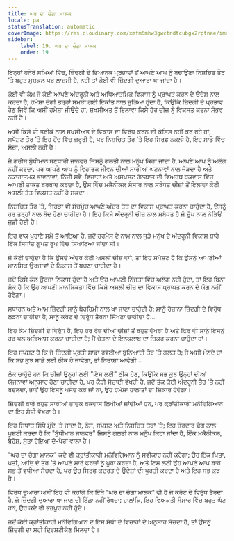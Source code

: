 ```yaml
---
title: ਘਰ ਦਾ ਚੰਗਾ ਮਾਲਕ
locale: pa
statusTranslation: automatic
coverImage: https://res.cloudinary.com/xmfm6mhw3gwctndtcubgx2rptnae/image/upload/v1740468922/small_cover_tratado_de_psicologia_revolucionaria_a4c0dca4e0.webp
sidebar:
    label: 19. ਘਰ ਦਾ ਚੰਗਾ ਮਾਲਕ
    order: 19
---
```

ਇਨ੍ਹਾਂ ਹਨੇਰੇ ਸਮਿਆਂ ਵਿੱਚ, ਜ਼ਿੰਦਗੀ ਦੇ ਭਿਆਨਕ ਪ੍ਰਭਾਵਾਂ ਤੋਂ ਆਪਣੇ ਆਪ ਨੂੰ ਬਚਾਉਣਾ ਨਿਸ਼ਚਿਤ ਤੌਰ 'ਤੇ ਬਹੁਤ ਮੁਸ਼ਕਲ ਪਰ ਲਾਜ਼ਮੀ ਹੈ, ਨਹੀਂ ਤਾਂ ਕੋਈ ਵੀ ਜ਼ਿੰਦਗੀ ਦੁਆਰਾ ਖਾ ਜਾਂਦਾ ਹੈ।

ਕੋਈ ਵੀ ਕੰਮ ਜੋ ਕੋਈ ਆਪਣੇ ਅੰਦਰੂਨੀ ਅਤੇ ਅਧਿਆਤਮਿਕ ਵਿਕਾਸ ਨੂੰ ਪ੍ਰਾਪਤ ਕਰਨ ਦੇ ਉਦੇਸ਼ ਨਾਲ ਕਰਦਾ ਹੈ, ਹਮੇਸ਼ਾ ਚੰਗੀ ਤਰ੍ਹਾਂ ਸਮਝੀ ਗਈ ਇਕਾਂਤ ਨਾਲ ਜੁੜਿਆ ਹੁੰਦਾ ਹੈ, ਕਿਉਂਕਿ ਜ਼ਿੰਦਗੀ ਦੇ ਪ੍ਰਭਾਵ ਹੇਠ ਜਿਵੇਂ ਕਿ ਅਸੀਂ ਹਮੇਸ਼ਾ ਜੀਉਂਦੇ ਹਾਂ, ਸ਼ਖਸੀਅਤ ਤੋਂ ਇਲਾਵਾ ਕਿਸੇ ਹੋਰ ਚੀਜ਼ ਨੂੰ ਵਿਕਸਤ ਕਰਨਾ ਸੰਭਵ ਨਹੀਂ ਹੈ।

ਅਸੀਂ ਕਿਸੇ ਵੀ ਤਰੀਕੇ ਨਾਲ ਸ਼ਖਸੀਅਤ ਦੇ ਵਿਕਾਸ ਦਾ ਵਿਰੋਧ ਕਰਨ ਦੀ ਕੋਸ਼ਿਸ਼ ਨਹੀਂ ਕਰ ਰਹੇ ਹਾਂ, ਸਪੱਸ਼ਟ ਤੌਰ 'ਤੇ ਇਹ ਹੋਂਦ ਵਿੱਚ ਜ਼ਰੂਰੀ ਹੈ, ਪਰ ਨਿਸ਼ਚਿਤ ਤੌਰ 'ਤੇ ਇਹ ਸਿਰਫ਼ ਨਕਲੀ ਹੈ, ਇਹ ਸਾਡੇ ਵਿੱਚ ਸੱਚਾ, ਅਸਲੀ ਨਹੀਂ ਹੈ।

ਜੇ ਗਰੀਬ ਬੁੱਧੀਮਾਨ ਥਣਧਾਰੀ ਜਾਨਵਰ ਜਿਸਨੂੰ ਗਲਤੀ ਨਾਲ ਮਨੁੱਖ ਕਿਹਾ ਜਾਂਦਾ ਹੈ, ਆਪਣੇ ਆਪ ਨੂੰ ਅਲੱਗ ਨਹੀਂ ਕਰਦਾ, ਪਰ ਆਪਣੇ ਆਪ ਨੂੰ ਵਿਹਾਰਕ ਜੀਵਨ ਦੀਆਂ ਸਾਰੀਆਂ ਘਟਨਾਵਾਂ ਨਾਲ ਜੋੜਦਾ ਹੈ ਅਤੇ ਨਕਾਰਾਤਮਕ ਭਾਵਨਾਵਾਂ, ਨਿੱਜੀ ਸਵੈ-ਵਿਚਾਰਾਂ ਅਤੇ ਅਸਪਸ਼ਟ ਗੱਲਬਾਤ ਦੀ ਵਿਅਰਥ ਬਕਵਾਸ ਵਿੱਚ ਆਪਣੀ ਤਾਕਤ ਬਰਬਾਦ ਕਰਦਾ ਹੈ, ਉਸ ਵਿੱਚ ਮਕੈਨੀਕਲ ਸੰਸਾਰ ਨਾਲ ਸਬੰਧਤ ਚੀਜ਼ਾਂ ਤੋਂ ਇਲਾਵਾ ਕੋਈ ਅਸਲੀ ਤੱਤ ਵਿਕਸਤ ਨਹੀਂ ਹੋ ਸਕਦਾ।

ਨਿਸ਼ਚਿਤ ਤੌਰ 'ਤੇ, ਜਿਹੜਾ ਵੀ ਸੱਚਮੁੱਚ ਆਪਣੇ ਅੰਦਰ ਤੱਤ ਦਾ ਵਿਕਾਸ ਪ੍ਰਾਪਤ ਕਰਨਾ ਚਾਹੁੰਦਾ ਹੈ, ਉਸਨੂੰ ਹਰ ਤਰ੍ਹਾਂ ਨਾਲ ਬੰਦ ਹੋਣਾ ਚਾਹੀਦਾ ਹੈ। ਇਹ ਕਿਸੇ ਅੰਦਰੂਨੀ ਚੀਜ਼ ਨਾਲ ਸਬੰਧਤ ਹੈ ਜੋ ਚੁੱਪ ਨਾਲ ਨੇੜਿਓਂ ਜੁੜੀ ਹੋਈ ਹੈ।

ਇਹ ਵਾਕ ਪੁਰਾਣੇ ਸਮੇਂ ਤੋਂ ਆਇਆ ਹੈ, ਜਦੋਂ ਹਰਮੇਸ ਦੇ ਨਾਮ ਨਾਲ ਜੁੜੇ ਮਨੁੱਖ ਦੇ ਅੰਦਰੂਨੀ ਵਿਕਾਸ ਬਾਰੇ ਇੱਕ ਸਿਧਾਂਤ ਗੁਪਤ ਰੂਪ ਵਿੱਚ ਸਿਖਾਇਆ ਜਾਂਦਾ ਸੀ।

ਜੇ ਕੋਈ ਚਾਹੁੰਦਾ ਹੈ ਕਿ ਉਸਦੇ ਅੰਦਰ ਕੋਈ ਅਸਲੀ ਚੀਜ਼ ਵਧੇ, ਤਾਂ ਇਹ ਸਪੱਸ਼ਟ ਹੈ ਕਿ ਉਸਨੂੰ ਆਪਣੀਆਂ ਮਾਨਸਿਕ ਊਰਜਾਵਾਂ ਦੇ ਨਿਕਾਸ ਤੋਂ ਬਚਣਾ ਚਾਹੀਦਾ ਹੈ।

ਜਦੋਂ ਕਿਸੇ ਕੋਲ ਊਰਜਾ ਨਿਕਾਸ ਹੁੰਦਾ ਹੈ ਅਤੇ ਉਹ ਆਪਣੀ ਨਿੱਜਤਾ ਵਿੱਚ ਅਲੱਗ ਨਹੀਂ ਹੁੰਦਾ, ਤਾਂ ਇਹ ਬਿਨਾਂ ਸ਼ੱਕ ਹੈ ਕਿ ਉਹ ਆਪਣੀ ਮਾਨਸਿਕਤਾ ਵਿੱਚ ਕਿਸੇ ਅਸਲੀ ਚੀਜ਼ ਦਾ ਵਿਕਾਸ ਪ੍ਰਾਪਤ ਕਰਨ ਦੇ ਯੋਗ ਨਹੀਂ ਹੋਵੇਗਾ।

ਸਧਾਰਨ ਅਤੇ ਆਮ ਜ਼ਿੰਦਗੀ ਸਾਨੂੰ ਬੇਰਹਿਮੀ ਨਾਲ ਖਾ ਜਾਣਾ ਚਾਹੁੰਦੀ ਹੈ; ਸਾਨੂੰ ਰੋਜ਼ਾਨਾ ਜ਼ਿੰਦਗੀ ਦੇ ਵਿਰੁੱਧ ਲੜਨਾ ਚਾਹੀਦਾ ਹੈ, ਸਾਨੂੰ ਕਰੰਟ ਦੇ ਵਿਰੁੱਧ ਤੈਰਨਾ ਸਿੱਖਣਾ ਚਾਹੀਦਾ ਹੈ...

ਇਹ ਕੰਮ ਜ਼ਿੰਦਗੀ ਦੇ ਵਿਰੁੱਧ ਹੈ, ਇਹ ਹਰ ਰੋਜ਼ ਦੀਆਂ ਚੀਜ਼ਾਂ ਤੋਂ ਬਹੁਤ ਵੱਖਰਾ ਹੈ ਅਤੇ ਫਿਰ ਵੀ ਸਾਨੂੰ ਇਸਨੂੰ ਹਰ ਪਲ ਅਭਿਆਸ ਕਰਨਾ ਚਾਹੀਦਾ ਹੈ; ਮੈਂ ਚੇਤਨਾ ਦੇ ਇਨਕਲਾਬ ਦਾ ਜ਼ਿਕਰ ਕਰਨਾ ਚਾਹੁੰਦਾ ਹਾਂ।

ਇਹ ਸਪੱਸ਼ਟ ਹੈ ਕਿ ਜੇ ਜ਼ਿੰਦਗੀ ਪ੍ਰਤੀ ਸਾਡਾ ਰਵੱਈਆ ਬੁਨਿਆਦੀ ਤੌਰ 'ਤੇ ਗਲਤ ਹੈ; ਜੇ ਅਸੀਂ ਮੰਨਦੇ ਹਾਂ ਕਿ ਸਭ ਕੁਝ ਸਾਡੇ ਲਈ ਠੀਕ ਹੋ ਜਾਵੇਗਾ, ਤਾਂ ਨਿਰਾਸ਼ਾ ਆਵੇਗੀ...

ਲੋਕ ਚਾਹੁੰਦੇ ਹਨ ਕਿ ਚੀਜ਼ਾਂ ਉਨ੍ਹਾਂ ਲਈ "ਇਸ ਲਈ" ਠੀਕ ਹੋਣ, ਕਿਉਂਕਿ ਸਭ ਕੁਝ ਉਨ੍ਹਾਂ ਦੀਆਂ ਯੋਜਨਾਵਾਂ ਅਨੁਸਾਰ ਹੋਣਾ ਚਾਹੀਦਾ ਹੈ, ਪਰ ਕੌੜੀ ਸੱਚਾਈ ਵੱਖਰੀ ਹੈ, ਜਦੋਂ ਤੱਕ ਕੋਈ ਅੰਦਰੂਨੀ ਤੌਰ 'ਤੇ ਨਹੀਂ ਬਦਲਦਾ, ਭਾਵੇਂ ਉਹ ਇਸਨੂੰ ਪਸੰਦ ਕਰੇ ਜਾਂ ਨਾ, ਉਹ ਹਮੇਸ਼ਾ ਹਾਲਾਤਾਂ ਦਾ ਸ਼ਿਕਾਰ ਹੋਵੇਗਾ।

ਜ਼ਿੰਦਗੀ ਬਾਰੇ ਬਹੁਤ ਸਾਰੀਆਂ ਭਾਵੁਕ ਬਕਵਾਸ ਲਿਖੀਆਂ ਜਾਂਦੀਆਂ ਹਨ, ਪਰ ਕ੍ਰਾਂਤੀਕਾਰੀ ਮਨੋਵਿਗਿਆਨ ਦਾ ਇਹ ਸੰਧੀ ਵੱਖਰਾ ਹੈ।

ਇਹ ਸਿਧਾਂਤ ਸਿੱਧੇ ਮੁੱਦੇ 'ਤੇ ਜਾਂਦਾ ਹੈ, ਠੋਸ, ਸਪੱਸ਼ਟ ਅਤੇ ਨਿਸ਼ਚਿਤ ਤੱਥਾਂ 'ਤੇ; ਇਹ ਜ਼ੋਰਦਾਰ ਢੰਗ ਨਾਲ ਪੁਸ਼ਟੀ ਕਰਦਾ ਹੈ ਕਿ "ਬੁੱਧੀਮਾਨ ਜਾਨਵਰ" ਜਿਸਨੂੰ ਗਲਤੀ ਨਾਲ ਮਨੁੱਖ ਕਿਹਾ ਜਾਂਦਾ ਹੈ, ਇੱਕ ਮਕੈਨੀਕਲ, ਬੇਹੋਸ਼, ਸੁੱਤਾ ਹੋਇਆ ਦੋ-ਪੈਰਾਂ ਵਾਲਾ ਹੈ।

"ਘਰ ਦਾ ਚੰਗਾ ਮਾਲਕ" ਕਦੇ ਵੀ ਕ੍ਰਾਂਤੀਕਾਰੀ ਮਨੋਵਿਗਿਆਨ ਨੂੰ ਸਵੀਕਾਰ ਨਹੀਂ ਕਰੇਗਾ; ਉਹ ਇੱਕ ਪਿਤਾ, ਪਤੀ, ਆਦਿ ਦੇ ਤੌਰ 'ਤੇ ਆਪਣੇ ਸਾਰੇ ਫਰਜ਼ਾਂ ਨੂੰ ਪੂਰਾ ਕਰਦਾ ਹੈ, ਅਤੇ ਇਸ ਲਈ ਉਹ ਆਪਣੇ ਆਪ ਬਾਰੇ ਸਭ ਤੋਂ ਵਧੀਆ ਸੋਚਦਾ ਹੈ, ਪਰ ਉਹ ਸਿਰਫ ਕੁਦਰਤ ਦੇ ਉਦੇਸ਼ਾਂ ਦੀ ਪੂਰਤੀ ਕਰਦਾ ਹੈ ਅਤੇ ਇਹ ਸਭ ਕੁਝ ਹੈ।

ਵਿਰੋਧ ਦੁਆਰਾ ਅਸੀਂ ਇਹ ਵੀ ਕਹਾਂਗੇ ਕਿ ਇੱਥੇ "ਘਰ ਦਾ ਚੰਗਾ ਮਾਲਕ" ਵੀ ਹੈ ਜੋ ਕਰੰਟ ਦੇ ਵਿਰੁੱਧ ਤੈਰਦਾ ਹੈ, ਜੋ ਜ਼ਿੰਦਗੀ ਦੁਆਰਾ ਖਾ ਜਾਣ ਦੀ ਇੱਛਾ ਨਹੀਂ ਰੱਖਦਾ; ਹਾਲਾਂਕਿ, ਇਹ ਵਿਅਕਤੀ ਸੰਸਾਰ ਵਿੱਚ ਬਹੁਤ ਘੱਟ ਹਨ, ਉਹ ਕਦੇ ਵੀ ਭਰਪੂਰ ਨਹੀਂ ਹੁੰਦੇ।

ਜਦੋਂ ਕੋਈ ਕ੍ਰਾਂਤੀਕਾਰੀ ਮਨੋਵਿਗਿਆਨ ਦੇ ਇਸ ਸੰਧੀ ਦੇ ਵਿਚਾਰਾਂ ਦੇ ਅਨੁਸਾਰ ਸੋਚਦਾ ਹੈ, ਤਾਂ ਉਸਨੂੰ ਜ਼ਿੰਦਗੀ ਦਾ ਸਹੀ ਦ੍ਰਿਸ਼ਟੀਕੋਣ ਮਿਲਦਾ ਹੈ।

